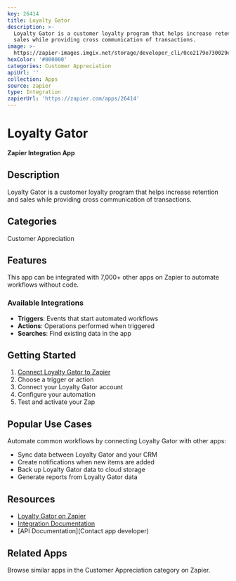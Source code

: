 ```yaml
---
key: 26414
title: Loyalty Gator
description: >-
  Loyalty Gator is a customer loyalty program that helps increase retention and
  sales while providing cross communication of transactions.
image: >-
  https://zapier-images.imgix.net/storage/developer_cli/0ce2179e730029e77e29bf7fdf395bab.png?auto=format%2Ccompress&ixlib=python-3.0.0&q=50
hexColor: '#000000'
categories: Customer Appreciation
apiUrl: ''
collection: Apps
source: zapier
type: Integration
zapierUrl: 'https://zapier.com/apps/26414'
---
```

# Loyalty Gator

**Zapier Integration App**

## Description

Loyalty Gator is a customer loyalty program that helps increase retention and sales while providing cross communication of transactions.

## Categories

Customer Appreciation

## Features

This app can be integrated with 7,000+ other apps on Zapier to automate workflows without code.

### Available Integrations

- **Triggers**: Events that start automated workflows
- **Actions**: Operations performed when triggered
- **Searches**: Find existing data in the app

## Getting Started

1. [Connect Loyalty Gator to Zapier](https://zapier.com/apps/26414)
2. Choose a trigger or action
3. Connect your Loyalty Gator account
4. Configure your automation
5. Test and activate your Zap

## Popular Use Cases

Automate common workflows by connecting Loyalty Gator with other apps:

- Sync data between Loyalty Gator and your CRM
- Create notifications when new items are added
- Back up Loyalty Gator data to cloud storage
- Generate reports from Loyalty Gator data

## Resources

- [Loyalty Gator on Zapier](https://zapier.com/apps/26414)
- [Integration Documentation](https://zapier.com/apps/26414/integrations)
- [API Documentation](Contact app developer)

## Related Apps

Browse similar apps in the Customer Appreciation category on Zapier.
